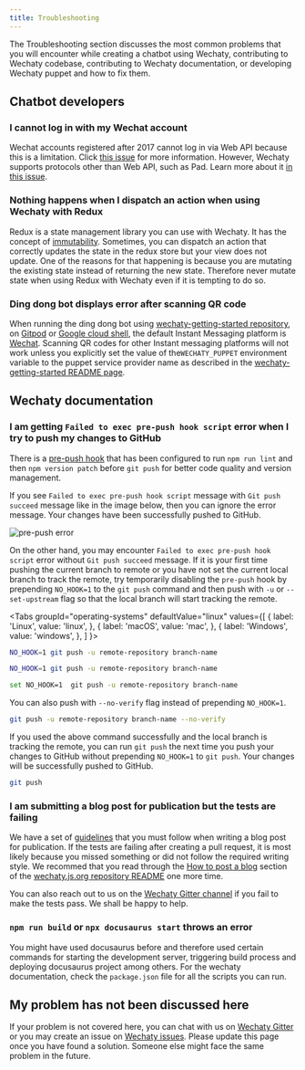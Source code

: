 ```yaml
---
title: Troubleshooting
---
```


<!-- MDX import -->


The Troubleshooting section discusses the most common problems that you will encounter while creating a chatbot using Wechaty, contributing to Wechaty codebase, contributing to Wechaty documentation, or developing Wechaty puppet and how to fix them.

## Chatbot developers

### I cannot log in with my Wechat account

Wechat accounts registered after 2017 cannot log in via Web API because this is a limitation. Click [this issue](https://github.com/wechaty/wechaty/issues/872) for more information.
However, Wechaty supports protocols other than Web API, such as Pad. Learn more about it [in this issue](https://github.com/wechaty/wechaty/issues/1296).

### Nothing happens when I dispatch an action when using Wechaty with Redux

Redux is a state management library you can use with Wechaty. It has the concept of [immutability](https://redux.js.org/faq/immutable-data). Sometimes, you can dispatch an action that correctly updates the state in the redux store but your view does not update. One of the reasons for that happening is because you are mutating the existing state instead of returning the new state. Therefore never mutate state when using Redux with Wechaty even if it is tempting to do so.

### Ding dong bot displays error after scanning QR code

When running the ding dong bot using [wechaty-getting-started repository](https://github.com/wechaty/wechaty-getting-started), on [Gitpod](quick-start/running-on-gitpod.md) or [Google cloud shell](quick-start/running-on-google-cloud-shell.md), the default Instant Messaging platform is [Wechat](https://www.wechat.com/en/). Scanning QR codes for other Instant messaging platforms will not work unless you explicitly set the value of the`WECHATY_PUPPET` environment variable to the puppet service provider name as described in the [wechaty-getting-started README page](https://github.com/wechaty/wechaty.js.org#readme).

## Wechaty documentation

### I am getting `Failed to exec pre-push hook script` error when I try to push my changes to GitHub

There is a [pre-push hook](https://github.com/Chatie/git-scripts#readme) that has been configured to run `npm run lint` and then `npm version patch` before `git push` for better code quality and version management.

If you see `Failed to exec pre-push hook script` message with `Git push succeed` message like in the image below, then you can ignore the error message. Your changes have been successfully pushed to GitHub.

![pre-push error](../../static/img/docs/troubleshooting.webp)

On the other hand, you may encounter `Failed to exec pre-push hook script` error without `Git push succeed` message. If it is your first time pushing the current branch to remote or you have not set the current local branch to track the remote, try temporarily disabling the `pre-push` hook by prepending `NO_HOOK=1` to the `git push` command and then push with `-u` or `--set-upstream` flag so that the local branch will start tracking the remote.

<Tabs
groupId="operating-systems"
defaultValue="linux"
values={[
{ label: 'Linux', value: 'linux', },
{ label: 'macOS', value: 'mac', },
{ label: 'Windows', value: 'windows', },
]
}>

<TabItem value="linux">

```sh
NO_HOOK=1 git push -u remote-repository branch-name
```

</TabItem>
<TabItem value="mac">

```sh
NO_HOOK=1 git push -u remote-repository branch-name
```

</TabItem>
<TabItem value="windows">

```sh
set NO_HOOK=1  git push -u remote-repository branch-name
```

</TabItem>
</Tabs>

You can also push with `--no-verify` flag instead of prepending `NO_HOOK=1`.

```sh
git push -u remote-repository branch-name --no-verify
```

If you used the above command successfully and the local branch is tracking the remote, you can run `git push` the next time you push your changes to GitHub without prepending `NO_HOOK=1` to `git push`. Your changes will be successfully pushed to GitHub.

```sh
git push
```

### I am submitting a blog post for publication but the tests are failing

We have a set of [guidelines](https://github.com/wechaty/wechaty.js.org#readme) that you must follow when writing a blog post for publication. If the tests are failing after creating a pull request, it is most likely because you missed something or did not follow the required writing style. We recommed that you read through the [How to post a blog](https://github.com/wechaty/wechaty.js.org#how-to-post-a-blog) section of the [wechaty.js.org repository README](https://github.com/wechaty/wechaty.js.org#readme) one more time.

You can also reach out to us on the [Wechaty Gitter channel](https://gitter.im/wechaty/wechaty) if you fail to make the tests pass. We shall be happy to help.

### `npm run build` or `npx docusaurus start` throws an error

You might have used docusaurus before and therefore used certain commands for starting the development server, triggering build process and deploying docusaurus project among others. For the wechaty documentation, check the `package.json` file for all the scripts you can run.

## My problem has not been discussed here

If your problem is not covered here, you can chat with us on [Wechaty Gitter](https://gitter.im/wechaty/wechaty) or you may create an issue on [Wechaty issues](https://github.com/wechaty/wechaty/issues). Please update this page once you have found a solution. Someone else might face the same problem in the future.
